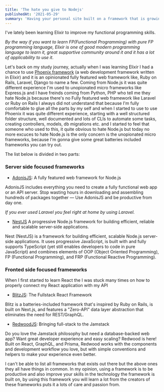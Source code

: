 ```yaml
---
title: 'The hate you give to Nodejs'
publishedAt: '2021-05-29'
summary: 'Having your personal site built on a framework that is growing at a rapid pace like Next.js, comes with a cost...'
---
```


I've lately been learning Elixir to improve my functional programming skills.

_By the way if you want to learn FP(Functional Programming) with pure FP programming language, Elixir is one of good modern programming language to learn it, great supportive community around it and it has a lot of applicability to use it_.

Let's back on my study journey, actually when I was learning Elixir I had a chance to use [Phoenix framework](https://www.phoenixframework.org/) (a web development framework written in Elixir) and it is an opinionated fully featured web framework like, Ruby on Rails, Laravel, Django to name a few. Coming from Node.js it was quite different experience I'm used to unopionated micro frameworks like Express.js and I have freinds coming from Python, PHP who tell me they hate Node.js because there's no Fully featured web framework like Laravel or Ruby on Rails I always did not understand that because I'm fully comfortable to glue all the parts by my self and when I started to use to use Phoenix it was quite different experience, starting with a well structured folder structure, well documented and lots of CLIs to automate some tasks, creating controllers, models, db migrations etc. and I started to feel that someone who used to this, it quite obvious to hate Node.js but today no more excuces to hate Node.js is the only concern is the unopionated micro frameworks, because I'm gonna give some great batteries included frameworks you can try out.

The list below is divided in two parts:

### Server side focused frameworks

-   [AdonisJS](https://adonisjs.com/): A fully featured web framework for Node.js

AdonisJS includes everything you need to create a fully functional web app or an API server. Stop wasting hours in downloading and assembling hundreds of packages together — Use AdonisJS and be productive from day one.

_If you ever used Laravel you feel right at home by using Laravel._

-   [NestJS](https://nestjs.com/) A progressive Node.js framework for building efficient, reliable and scalable server-side applications.

Nest (NestJS) is a framework for building efficient, scalable Node.js server-side applications. It uses progressive JavaScript, is built with and fully supports TypeScript (yet still enables developers to code in pure JavaScript) and combines elements of OOP (Object Oriented Programming), FP (Functional Programming), and FRP (Functional Reactive Programming).

### Fronted side focused frameworks

When I first started to learn React the I was stuck many times on how to properly connect my React application with my API

-   [BlitzJS](https://blitzjs.com/): The Fullstack React Framework

Blitz is a batteries-included framework that's inspired by Ruby on Rails, is built on Next.js, and features a "Zero-API" data layer abstraction that eliminates the need for REST/GraphQL.

-   [RedwoodJS](https://redwoodjs.com/): Bringing full-stack to the Jamstack

Do you love the Jamstack philosophy but need a database-backed web app? Want great developer experience and easy scaling? Redwood is here! Built on React, GraphQL, and Prisma, Redwood works with the components and development workflow you love, but with simple conventions and helpers to make your experience even better.

I can't be able to list all frameworks that exists out there but the above ones they all have things in common. In my opinion, using a framework is to be productive and also improve your skills in the technology the framework is built on, by using this framework you will learn a lot from the creators of these frameworks puts it a lots of care and passion from.
